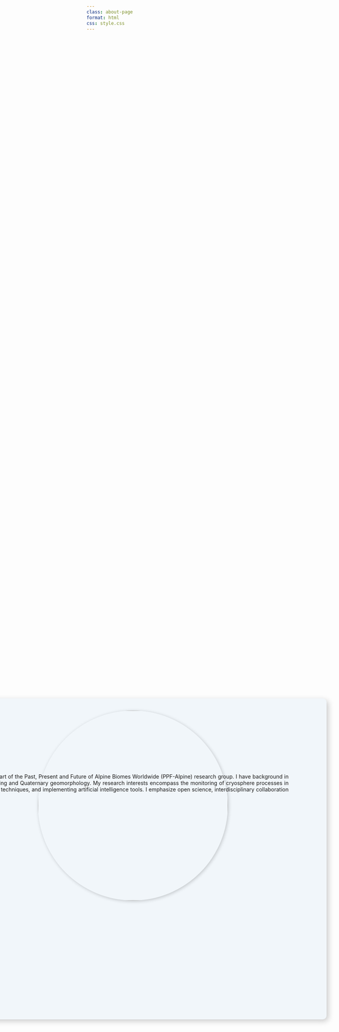 ```yaml
---
class: about-page
format: html
css: style.css
---
```


<style>
.navbar {
  background-color: #335885 !important; /* Change to your desired color in navbar */
}
</style>

<head>
  <style>
    body {
      background-image: url('img/background2.jpeg'); /* Path to your image */
      background-size: cover; /* Ensure the image covers the whole screen */
      background-position: center center; /* Center the image */
      background-attachment: fixed; /* Fix the background when scrolling */
    }
  </style>
</head>

<style> /* IMG CONFIGURATION */
  .custom-image {
    width: 500px;  /* Adjust image width */
    height: 500px; /* Make height equal to width */
    border-radius: 50%; /* Make it a perfect circle */
    object-fit: cover; /* Ensure the image fills the circular shape */
    box-shadow: 2px 2px 10px rgba(0, 0, 0, 0.2); /* Optional: Shadow */

    position: absolute;
    left: 0;  /* Align to the left */
    top: 55%; /* Move to the middle */
    transform: translateY(-55%); /* Adjust to perfectly center vertically */
    margin-left: 100px; /* Add some spacing from the edge */
  }
</style>

<style> /* TEXT BOX */
   .text-box {
    width: 1475px; /* Make it wider */
    height: 700px; /* Keep it shorter */
    background-color: #F1F6FA; /* Background color */
    padding: 20px; /* Inner spacing */
    padding-left: 350px; /* Set text padding */
    padding-top: 125px;
    padding-right: 100px;
    border-radius: 10px; /* Optional: rounded corners */
    box-shadow: 5px 5px 15px rgba(0, 0, 0, 0.2); /* Optional: shadow */
    text-align: justify;

    position: absolute;
    right: 0;
    top: 60%; /* Center vertically */
    transform: translateY(-60%); /* Adjust for exact centering */
    margin-right: 100px; /* Push it to the right while keeping 100px right margin */
  }
</style>

<div class="text-box">
  <h2>Olá!</h2>
  <p>I am an early-career researcher at the Department of Biological Sciences in the University of Bergen, and part of the Past, Present and Future of Alpine Biomes Worldwide (PPF-Alpine) research group. I have background in Earth sciences and spatial analysis, with focus on paleoclimate, glaciology, mountain regions, remote sensing and Quaternary geomorphology. My research interests encompass the monitoring of cryosphere processes in mountain ranges, reconstructing paleoglaciers and paleoclimates, applying Earth Observation (EO) and GIS techniques, and implementing artificial intelligence tools. I emphasize open science, interdisciplinary collaboration and educational outreach throughout my work.</p>
</div>

  <img src="img/img10.jpeg" alt="Photo 3" class="custom-image"> 